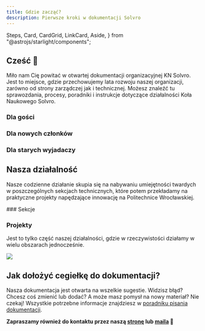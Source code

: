 ```yaml
---
title: Gdzie zacząć?
description: Pierwsze kroki w dokumentacji Solvro
---
```


  Steps,
  Card,
  CardGrid,
  LinkCard,
  Aside,
} from "@astrojs/starlight/components";

## Cześć 👋

Miło nam Cię powitać w otwartej dokumentacji organizacyjnej KN Solvro. Jest to miejsce, gdzie przechowujemy lata rozwoju naszej organizacji, zarówno od strony zarządczej jak i technicznej. Możesz znaleźć tu sprawozdania, procesy, poradniki i instrukcje dotyczące działalności Koła Naukowego Solvro.

### Dla gości

<LinkCard title="Nasza oficjalna strona" href="https://solvro.pwr.edu.pl" />
<LinkCard title="Strategia KN Solvro" href="/solvro/strategy" />
<LinkCard title="Obecny zarząd" href="/solvro/vii_board" />
<LinkCard title="Historia" href="/solvro/history" />

### Dla nowych członków

<LinkCard title="Jak pracujemy" href="/solvro/structure" />
<LinkCard title="Komunikacja" href="/communication" />
<LinkCard title="GitHub" href="/github" />

### Dla starych wyjadaczy

<LinkCard title="Jak pisać dokumentację" href="/how-to-write-docs" />
<LinkCard
  title="Prowadzenie projektów"
  href="/sections/management/prowadzenie-projektów/"
/>

## Nasza działalność

Nasze codzienne działanie skupia się na nabywaniu umiejętności twardych w poszczególnych sekcjach technicznych, które potem przekładamy na praktyczne projekty napędzające innowację na Politechnice Wrocławskiej.

<CardGrid>
### Sekcje

### Projekty

  <LinkCard title="Frontend" href="/sections/frontend/"  />
  <LinkCard title="ToPWR" href="/projects/topwr/handbook/" />
  <LinkCard title="Backend" href="/sections/backend/get-started" />
  <LinkCard title="Eventownik" href="/projects/eventownik/handbook/" />
</CardGrid>

Jest to tylko część naszej działalności, gdzie w rzeczywistości działamy w wielu obszarach jednocześnie.

![](./../../assets/solvro/what-we-do.png)

## Jak dołożyć cegiełkę do dokumentacji?

Nasza dokumentacja jest otwarta na wszelkie sugestie. Widzisz błąd? Chcesz coś zmienić lub dodać? A może masz pomysł na nowy materiał? Nie czekaj! Wszystkie potrzebne informacje znajdziesz w [poradniku pisania dokumentacji](/how-to-write-docs).

**Zapraszamy również do kontaktu przez naszą [stronę](https://solvro.pwr.edu.pl/contact) lub [maila](mailto:kn.solvro@pwr.edu.pl) 🚀**
